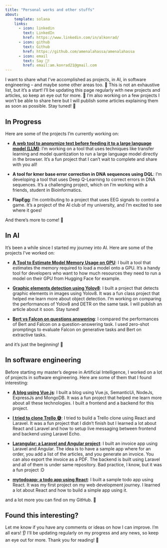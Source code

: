 ```yaml
---
title: "Personal works and other stuffs"
about:
    template: solana
    links:
      - icon: linkedin
        text: LinkedIn
        href: https://www.linkedin.com/in/alkonrad/
      - icon: github
        text: Github
        href: https://github.com/amenalahassa/amenalahassa
      - icon: email
        text: Say 👋!
        href: email:am.konrad21@gmail.com
---
```


I want to share what I’ve accomplished as projects, in AI, in software engineering – and maybe some other areas too. 🚀 This is not an exhaustive list, but it's a start! I'll be updating this page regularly with new projects and articles, so keep an eye out for more. 🌟
I'm also working on a few projects I won't be able to share here but I will publish some articles explaining them as soon as possible.
Stay tuned! 🚧

## In Progress
Here are some of the projects I'm currently working on:

- **[A web tool to anonymize text before feeding it to a large language model (LLM)](https://amenalahassa.github.io/web-anonymiser/)**: I'm working on a tool that uses techniques like transfer learning and model quantization to run a large language model directly in the browser. It's a fun project that I can't wait to complete and share with you all!

- **A tool for kmer base error correction in DNA sequences using DQL**: I'm developing a tool that uses Deep Q-Learning to correct errors in DNA sequences. It's a challenging project, which on I'm working with a friends, student in Bioinformatics.

- **FlapEgg**: I'm contributing to a project that uses EEG signals to control a game. It's a project of the AI club of my university, and I'm excited to see where it goes!

And there's more to come! 🚀

## In AI
It's been a while since I started my journey into AI. Here are some of the projects I've worked on:

- **[A Tool to Estimate Model Memory Usage on GPU](https://huggingface.co/spaces/konradhugging/model-gpu-estimator)**: I built a tool that estimates the memory required to load a model onto a GPU. It's a handy tool for developers who want to how much resources they need to run a model on their GPU from Hugging Face for example.

- **[Graphic elements detection using Yolov8](https://github.com/amenalahassa/graphic-element-detection)**: I built a project that detects graphic elements in images using Yolov8. It was a fun class project that helped me learn more about object detection. I'm working on comparing the performances of Yolov8 and DETR on the same task. I will publish an article about it soon. Stay tuned!

- **[Bert vs Falcon on questions answering](https://github.com/amenalahassa/question-answering-incidents)**: I compared the performances of Bert and Falcon on a question-answering task. I used zero-shot promptings to evaluate Falcon on generative tasks and Bert on extractive tasks.

and it's just the beginning! 🚀

## In software engineering
Before starting my master's degree in Artificial Intelligence, I worked on a lot of projects in software engineering. Here are some of them that I found interesting:

- **[A blog using Vue.js](https://github.com/amenalahassa/avo-blog-frontend)**: I built a blog using Vue.js, SemanticUi, NodeJs, ExpressJs and MongoDB. It was a fun project that helped me learn more about all these technologies. I built a frontend and a backend for this project.

- **[I tried to clone Trello 😅](https://github.com/amenalahassa/trello-frontend)**: I tried to build a Trello clone using React and Laravel. It was a fun project that I didn't finish but I learned a lot about React and Laravel and how to setup live messaging between frontend and backend using Laravel Echo.

- **[Larangular: a Laravel and Angular project](https://github.com/amenalahassa/larangular)**: I built an invoice app using Laravel and Angular. The idea is to have a sample app where for an order, you add a list of the articles, and you generate an invoice. You can also export the invoice as a PDF. The backend is built using Laravel and all of them is under same repository. Bad practice, I know, but it was a fun project :D

- **[mytodoapp: a todo app using React](https://21amxxx.github.io/mytodosapp/)**: I built a sample todo app using React. It was my first project on my web development journey. I learned a lot about React and how to build a simple app using it.

and a lot more you can find on my GitHub. 🌟

## Found this interesting?
Let me know if you have any comments or ideas on how I can improve. I’m all ears! 👂 I’ll be updating regularly on my progress and any news, so keep an eye out for more.
Thank you for reading! 💖